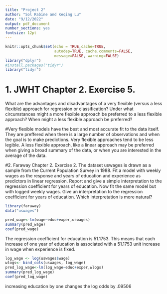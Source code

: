 ```yaml
---
title: "Project 2"
author: "Sol Rabine and Keqing Lu"
date: "9/12/2022"
output: pdf_document
number_sections: yes
fontsize: 12pt
---
```


```r
knitr::opts_chunk$set(echo = TRUE,cache=TRUE, 
                      autodep=TRUE, cache.comments=FALSE,
                      message=FALSE, warning=FALSE)
library("dplyr")
#install.packages("tidyr")
library("tidyr")
```

# 1. JWHT Chapter 2. Exercise 5.
What are the advantages and disadvantages of a very flexible (versus a less flexible)
approach for regression or classification? Under what circumstances might a more flexible
approach be preferred to a less flexible approach? When might a less flexible approach be
preferred?

#Very flexible models have the best and most accurate fit to the data itself. They are preffered when there is a large number of observations and when the goal is to make predictions. Very flexible approaches tend to be less legible. A less flexible approach, like a linear approach may be preferred when giving a broad summary of the data, or when you are interested in the average of the data.


#2. Faraway Chapter 2. Exercise 2.
The dataset uswages is drawn as a sample from the Current Population Survey in 1988.
Fit a model with weekly wages as the response and years of education and experience as
predictors in linear regression. Report and give a simple interpretation to the regression
coefficient for years of education. Now fit the same model but with logged weekly wages. Give
an interpretation to the regression coefficient for years of education. Which interpretation is
more natural?
```r
library(faraway)
data("uswages")
```

```r
pred_wage<-lm(wage~educ+exper,uswages)
summary(pred_wage)
coef(pred_wage)
```

The regression coefficient for education is 51.1753. This means that each increase of one year of education is associated with a 51.1753 unit increase in wage when experience is fixed.

```r

log_wage <- log(uswages$wage)
wlogs<- bind_cols(uswages, log_wage)
pred_log_wage<-lm(log_wage~educ+exper,wlogs)
summary(pred_log_wage)
coef(pred_log_wage)
```

increasing education by one changes the log odds by .09506

